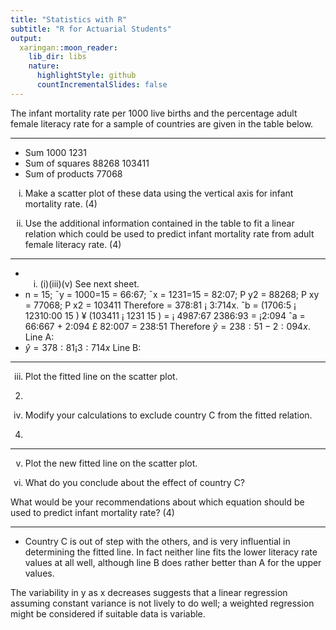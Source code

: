 ```yaml
---
title: "Statistics with R"
subtitle: "R for Actuarial Students"
output:
  xaringan::moon_reader:
    lib_dir: libs
    nature:
      highlightStyle: github
      countIncrementalSlides: false
---
```


The infant mortality rate per 1000 live births and the percentage adult female literacy rate for a sample of countries are given in the table below. 
 
 
\begin{tabular}{|c|c|c|}
Country &  Infant mortality rate  & Percentage adult \\
        & per 1000 live births    & female literacy rate \\ 
        A	&	160	&	71	
B	&	116	&	79	
C	&	94	&	47	
D	&	87	&	70	
E	&	84	&	71	
F	&	83	&	84	
G	&	83	&	80	
H	&	60	&	88	
J	&	50	&	86	
K	&	43	&	90	
L	&	35	&	95	
M	&	31	&	88	
N	&	27	&	93	
P	&	25	&	96	
R	&	22	&	93	
\end{tabular}

---


* Sum 1000 1231 
* Sum of squares 88268 103411 
* Sum of products 77068 


 
(i) Make a scatter plot of these data using the vertical axis for infant mortality rate. (4) 
 
(ii) Use the additional information contained in the table to fit a linear relation which could be used to predict infant mortality rate from adult female literacy rate. (4) 
 

---

* (i) (i)(iii)(v) See next sheet.
* n = 15; ¯y = 1000=15 = 66:67; ¯x = 1231=15 = 82:07;
P
y2 = 88268;
P
xy =
77068;
P
x2 = 103411 Therefore \hat{y} = 378:81 ¡ 3:714x.
ˆb
= (1706:5 ¡
12310:00
15
) ¥ (103411 ¡
1231
15
) = ¡
4987:67
2386:93
= ¡2:094
ˆa = 66:667 + 2:094 £ 82:007 = 238:51 Therefore $\hat{y} = 238:51 - 2:094x$. Line A:
* $\hat{y} = 378:81 ¡ 3:714x$ Line B:

---


 
 
(iii) Plot the fitted line on the scatter plot. 
(2) 
 
(iv) Modify your calculations to exclude country C from the fitted relation. 
(4) 

---



 
 
(v) Plot the new fitted line on the scatter plot. 

 
(vi) What do you conclude about the effect of country C?  

What would be your recommendations about which equation should be used to predict infant mortality rate? (4) 


---

* Country C is out of step with the others, and is very influential in determining the fitted
line. In fact neither line fits the lower literacy rate values at all well, although line B does
rather better than A for the upper values.

The variability in y as x decreases suggests
that a linear regression assuming constant variance is not lively to do well; a weighted
regression might be considered if suitable data is variable.



